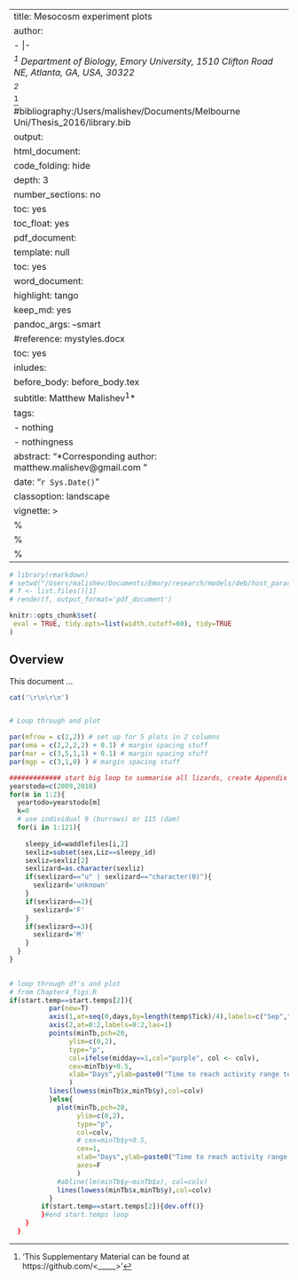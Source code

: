 ---
title: Mesocosm experiment plots
author: 
- |-
  _^1^ Department of Biology, Emory University, 1510 Clifton Road NE, Atlanta, GA, USA, 30322_
  _^2^ _
  ^['This Supplementary Material can be found at https://github.com/<_____>']
#bibliography:/Users/malishev/Documents/Melbourne Uni/Thesis_2016/library.bib
output:
  html_document:
    code_folding: hide
    depth: 3
    number_sections: no
    toc: yes
    toc_float: yes
  pdf_document:
    template: null
    toc: yes
  word_document:
    highlight: tango
    keep_md: yes
    pandoc_args: --smart
    #reference: mystyles.docx
    toc: yes
inludes:
  before_body: before_body.tex
subtitle: Matthew Malishev^1^*
tags:
- nothing
- nothingness
abstract: "*Corresponding author: matthew.malishev@gmail.com  \n"
date: "`r Sys.Date()`"
classoption: landscape
vignette: >
  %\VignetteIndexEntry{Waddleometer test: Comparison of observed and predicted (waddleometer) body activity, body temperature and body mass}
  %\VignetteEngine{knitr::rmarkdown}
  %\VignetteEncoding{UTF-8}
  ---

<script type="text/x-mathjax-config">
  MathJax.Hub.Config({ TeX: { equationNumbers: {autoNumber: "all"} } });
</script>

```r
# library(rmarkdown)
# setwd("/Users/malishev/Documents/Emory/research/models/deb/host_parasite/")
# f <- list.files()[1]
# render(f, output_format='pdf_document')
```

```r
knitr::opts_chunk$set(
 eval = TRUE, tidy.opts=list(width.cutoff=60), tidy=TRUE  
)
```

## Overview

This document ...  

```r
cat('\r\n\r\n')


# Loop through and plot

par(mfrow = c(2,2)) # set up for 5 plots in 2 columns
par(oma = c(2,2,2,2) + 0.1) # margin spacing stuff
par(mar = c(3,5,1,1) + 0.1) # margin spacing stuff 
par(mgp = c(3,1,0) ) # margin spacing stuff

############# start big loop to summarise all lizards, create Appendix 1 figs ######################
yearstodo=c(2009,2010)
for(m in 1:2){
  yeartodo=yearstodo[m]
  k=0
  # use individual 9 (burrows) or 115 (dam)
  for(i in 1:121){
    
    sleepy_id=waddlefiles[i,2]
    sexliz=subset(sex,Liz==sleepy_id)
    sexliz=sexliz[2]
    sexlizard=as.character(sexliz)
    if(sexlizard=="u" | sexlizard=="character(0)"){
      sexlizard='unknown'
    }
    if(sexlizard==2){
      sexlizard='F'
    }
    if(sexlizard==3){
      sexlizard='M'
    }
  }
}
    
```
```r

# loop through df's and plot 
# from Chapter4_figs.R
if(start.temp==start.temps[2]){
          par(new=T)
          axis(1,at=seq(0,days,by=length(temp$Tick)/4),labels=c("Sep","Oct","Nov","Dec",""))
          axis(2,at=0:2,labels=0:2,las=1)
          points(minTb,pch=20,
               ylim=c(0,2),
               type="p",
               col=ifelse(midday==1,col="purple", col <- colv),
               cex=minTb$y+0.5, 
               xlab="Days",ylab=paste0("Time to reach activity range temperature (hours)")
               )
          lines(lowess(minTb$x,minTb$y),col=colv)
          }else{
            plot(minTb,pch=20,
                 ylim=c(0,2),
                 type="p",
                 col=colv,
                 # cex=minTb$y+0.5,
                 cex=1,
                 xlab="Days",ylab=paste0("Time to reach activity range temperature (hours)"),
                 axes=F
                 )
            #abline(lm(minTb$y~minTb$x), col=colv) 
            lines(lowess(minTb$x,minTb$y),col=colv)
          }
        if(start.temp==start.temps[2]){dev.off()}
        }#end start.temps loop
    }
  }
```

